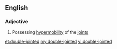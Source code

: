 ==English==

===Adjective===
{{en-adj|head=[[double]]-[[jointed]]}}

# Possessing [[hypermobility]] of the [[joint]]s

[[et:double-jointed]]
[[my:double-jointed]]
[[vi:double-jointed]]